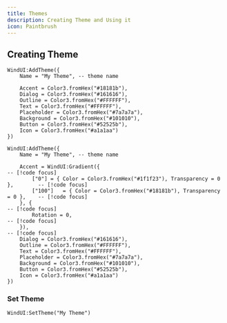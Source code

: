 ```yaml
---
title: Themes
description: Creating Theme and Using it
icon: Paintbrush
---
```


## Creating Theme
```luau tab="Default"
WindUI:AddTheme({
    Name = "My Theme", -- theme name
    
    Accent = Color3.fromHex("#18181b"),
    Dialog = Color3.fromHex("#161616"),
    Outline = Color3.fromHex("#FFFFFF"),
    Text = Color3.fromHex("#FFFFFF"),
    Placeholder = Color3.fromHex("#7a7a7a"),
    Background = Color3.fromHex("#101010"),
    Button = Color3.fromHex("#52525b"),
    Icon = Color3.fromHex("#a1a1aa")
})
```
```luau tab="With Gradients"
WindUI:AddTheme({
    Name = "My Theme", -- theme name
    
    Accent = WindUI:Gradient({                                                  -- [!code focus]
        ["0"] = { Color = Color3.fromHex("#1f1f23"), Transparency = 0 },        -- [!code focus]
        ["100"]   = { Color = Color3.fromHex("#18181b"), Transparency = 0 },    -- [!code focus]
    }, {                                                                        -- [!code focus]
        Rotation = 0,                                                           -- [!code focus]
    }),                                                                         -- [!code focus]
    Dialog = Color3.fromHex("#161616"),
    Outline = Color3.fromHex("#FFFFFF"),
    Text = Color3.fromHex("#FFFFFF"),
    Placeholder = Color3.fromHex("#7a7a7a"),
    Background = Color3.fromHex("#101010"),
    Button = Color3.fromHex("#52525b"),
    Icon = Color3.fromHex("#a1a1aa")
})
```

### Set Theme
```luau
WindUI:SetTheme("My Theme")
```